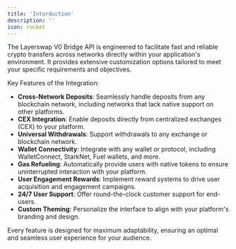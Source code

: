 ```yaml
---
title: 'Intorduction'
description: ''
icon: rocket
---
```


The Layerswap V0 Bridge API is engineered to facilitate fast and reliable crypto transfers across networks directly within your application's environment. It provides extensive customization options tailored to meet your specific requirements and objectives.

Key Features of the Integration:

- **Cross-Network Deposits**: Seamlessly handle deposits from any blockchain network, including networks that lack native support on other platforms.
- **CEX Integration**: Enable deposits directly from centralized exchanges (CEX) to your platform.
- **Universal Withdrawals**: Support withdrawals to any exchange or blockchain network.
- **Wallet Connectivity**: Integrate with any wallet or protocol, including WalletConnect, StarkNet, Fuel wallets, and more.
- **Gas Refueling**: Automatically provide users with native tokens to ensure uninterrupted interaction with your platform.
- **User Engagement Rewards**: Implement reward systems to drive user acquisition and engagement campaigns.
- **24/7 User Support**: Offer round-the-clock customer support for end-users.
- **Custom Theming**: Personalize the interface to align with your platform's branding and design.

Every feature is designed for maximum adaptability, ensuring an optimal and seamless user experience for your audience.